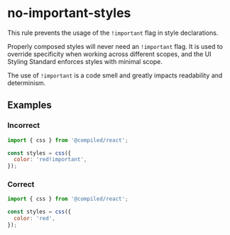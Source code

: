 # no-important-styles

This rule prevents the usage of the `!important` flag in style declarations.

Properly composed styles will never need an `!important` flag. It is used to override specificity when working across different scopes, and the UI Styling Standard enforces styles with minimal scope.

The use of `!important` is a code smell and greatly impacts readability and determinism.

## Examples

### Incorrect

```js
import { css } from '@compiled/react';

const styles = css({
  color: 'red!important',
});
```

### Correct

```js
import { css } from '@compiled/react';

const styles = css({
  color: 'red',
});
```
